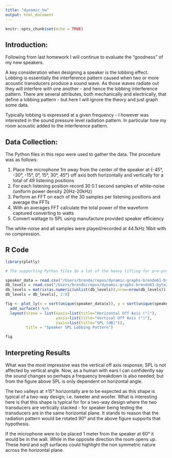 ```yaml
---
title: "dynamic_hw"
output: html_document
---
```


```r
knitr::opts_chunk$set(echo = TRUE)
```

## Introduction:

Following from last homework I will continue to evaluate the "goodness" of my new speakers.

A key consideration when designing a speaker is the lobbing effect. Lobbing is essentially the interference pattern caused when two or more acoustic transducers produce a sound wave. As those waves radiate out they will interfere with one another - and hence the lobbing interference pattern. There are several attributes, both mechanically and electrically, that define a lobbing pattern - but here I will ignore the theory and just graph some data.

Typically lobbing is expressed at a given frequency - I however was interested in the sound pressure level radiation pattern. In particular how my room acoustic added to the interference pattern.

## Data Collection:

The Python files in this repo were used to gather the data. The procedure was as follows:

1) Place the microphone 1m away from the center of the speaker at {-45°, -30°, -15°, 0°, 15°, 30°, 45°} off axis both horizontally and vertically for a total of 49 listening positions
2) For each listening position record 30 0.1 second samples of white-noise (uniform power density 20Hz-20kHz)
3) Perform an FFT on each of the 30 samples per listening positions and average the FFTs
4) With an averages FFT calculate the total power of the waveform captured converting to watts
5) Convert wattage to SPL using manufacture provided speaker efficiency

The white-noise and all samples were played/recorded at 44.1kHz 16bit with no compression.

## R Code


```r
library(plotly)

# The supporting Python files do a lot of the heavy lifting for pre-processing the data.

speaker_data = read.csv("/Users/brendo/repos/dynamic-graphs-brendo61-byte/Python/speaker_data.csv")
db_levels = read.csv("/Users/brendo/repos/dynamic-graphs-brendo61-byte/Python/db_levels.csv")
db_levels = matrix(as.numeric(unlist(db_levels)),nrow=nrow(db_levels))
db_levels = db_levels[, 2:8]

fig <- plot_ly(x = sort(unique(speaker_data$x)), y = sort(unique(speaker_data$y)), z = db_levels) %>% 
  add_surface() %>% 
  layout(scene = list(xaxis=list(title="Horizontal Off Axis (°)"),
                      yaxis=list(title="Vertical Off Axis (°)"),
                      zaxis=list(title="SPL (dB)")),
         title = "Speaker SPL Lobbing Pattern")

fig
```


## Interpreting Results

What was the most impressive was the vertical off axis response; SPL is not affected by vertical angle. Now, as a human with ears I can confidently say the *sound* changes so perhaps a frequency breakdown is also needed; but from the figure above SPL is only dependent on horizontal angle.

The two valleys at ±15° horizontally are to be expected as this shape is typical of a two-way design; i.e. tweeter and woofer. What is interesting here is that this shape is typical for for a two-way design where the two transducers are vertically stacked - for speaker being testing the transducers are in the same horizontal plane. It stands to reason that the radiation pattern would be rotated 90° and the above figure supports that hypothesis.

If the microphone were to be placed 1 meter from the speaker at 60° it would be in the wall. While in the opposite direction the room opens up. These *hard* and *soft* surfaces could highlight the non symmetric nature across the horizontal plane.


